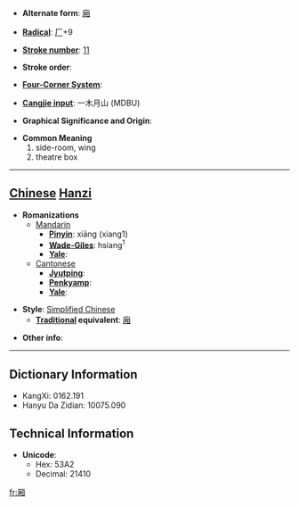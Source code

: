 * '''Alternate form''': [[廂]]

* '''[[Wiktionary:Chinese radical index| Radical]]''': [[Wiktionary:Chinese radical index 厂|厂]]+9

* '''[[Wiktionary:Chinese total strokes index|Stroke number]]''': [[Wiktionary:Chinese total strokes index 11|11]]

* '''Stroke order''': 

* '''[[Wiktionary:Chinese four corner index|Four-Corner System]]''': 

* '''[[Wiktionary:Chinese Cangjie index|Cangjie input]]''': 一木月山 (MDBU)

* '''Graphical Significance and Origin''': 

* '''Common Meaning'''
*#side-room, wing
*# theatre box


----

== [[Chinese]] [[Hanzi]] ==

* '''Romanizations'''
** [[Mandarin]]
*** '''[[Pinyin]]''': xiāng (xiang1)
*** '''[[Wade-Giles]]''': hsiang<sup>1</sup>
*** '''[[Yale]]''': 
**[[Cantonese]]
***'''[[Jyutping]]''':
***'''[[Penkyamp]]''': 
***'''[[Yale]]''': 

* '''Style''': [[Simplified Chinese]] 
** '''[[Traditional Chinese|Traditional]] equivalent''': [[廂]]

* '''Other info''': 

----

== Dictionary Information ==

* KangXi: 0162.191
* Hanyu Da Zidian: 10075.090

== Technical Information ==

* '''Unicode''':
** Hex: 53A2
** Decimal: 21410

[[fr:厢]]